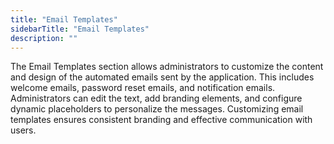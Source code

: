 ```yaml
---
title: "Email Templates"
sidebarTitle: "Email Templates"
description: ""
---
```


The Email Templates section allows administrators to customize the content and design of the automated emails sent by the application. This includes welcome emails, password reset emails, and notification emails. Administrators can edit the text, add branding elements, and configure dynamic placeholders to personalize the messages. Customizing email templates ensures consistent branding and effective communication with users.
